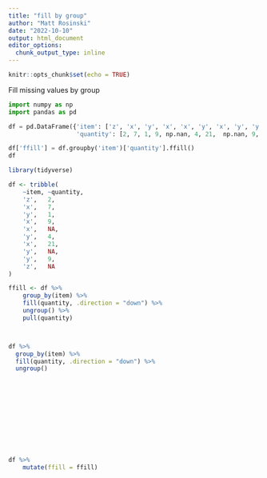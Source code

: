 ```yaml
---
title: "fill by group"
author: "Matt Rosinski"
date: "2022-10-10"
output: html_document
editor_options: 
  chunk_output_type: inline
---
```


```r
knitr::opts_chunk$set(echo = TRUE)
```

Fill missing values by group
```python
import numpy as np
import pandas as pd

df = pd.DataFrame({'item': ['z', 'x', 'y', 'x', 'x', 'y', 'x', 'y', 'y', 'z'],
                   'quantity': [2, 7, 1, 9, np.nan, 4, 21,  np.nan, 9,  np.nan]})

df['ffill'] = df.groupby('item')['quantity'].ffill()
df

```

```r
library(tidyverse)

df <- tribble(
    ~item, ~quantity,
    'z',   2,
    'x',   7,
    'y',   1,
    'x',   9,
    'x',   NA,
    'y',   4,
    'x',   21,
    'y',   NA,
    'y',   9,
    'z',   NA
)

ffill <- df %>% 
    group_by(item) %>%
    fill(quantity, .direction = "down") %>% 
    ungroup() %>% 
    pull(quantity)



df %>% 
  group_by(item) %>% 
  fill(quantity, .direction = "down") %>% 
  ungroup()












df %>% 
    mutate(ffill = ffill)
```

